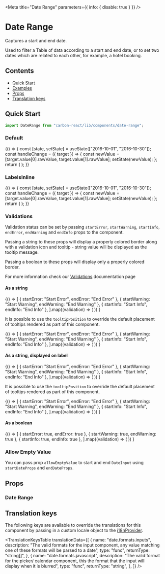

<Meta title="Date Range" parameters={{ info: { disable: true } }} />

# Date Range

Captures a start and end date.

Used to filter a Table of data according to a start and end date, or to set two dates which are related to each other, for example, a hotel booking.

## Contents

- [Quick Start](#quick-start)
- [Examples](#examples)
- [Props](#props)
- [Translation keys](#translation-keys)

## Quick Start

```javascript
import DateRange from "carbon-react/lib/components/date-range";
```

### Default

<Canvas>
  <Story name="default">
    {() => {
      const [state, setState] = useState(["2016-10-01", "2016-10-30"]);
      const handleChange = ({ target }) => {
        const newValue = [target.value[0].rawValue, target.value[1].rawValue];
        setState(newValue);
      };
      return (
        <DateRange
          startLabel="Start"
          endLabel="End"
          onChange={handleChange}
          value={state}
        />
      );
    }}
  </Story>
</Canvas>

### LabelsInline

<Canvas>
  <Story name="labelsInline">
    {() => {
      const [state, setState] = useState(["2016-10-01", "2016-10-30"]);
      const handleChange = ({ target }) => {
        const newValue = [target.value[0].rawValue, target.value[1].rawValue];
        setState(newValue);
      };
      return (
        <DateRange
          startLabel="Start"
          endLabel="End"
          onChange={handleChange}
          value={state}
          labelsInline
        />
      );
    }}
  </Story>
</Canvas>

### Validations

Validation status can be set by passing `startError`, `startWarning`, `startInfo`, `endError`, `endWarning` and `endInfo` props to the component.

Passing a string to these props will display a properly colored border along with a validation icon and tooltip - string value will be displayed as the tooltip message.

Passing a boolean to these props will display only a properly colored border.

For more information check our [Validations](?path=/docs/documentation-validations--page "Validations") documentation page

#### As a string

<Canvas>
  <Story name="validations - string - component">
    {() =>
      [
        { startError: "Start Error", endError: "End Error" },
        { startWarning: "Start Warning", endWarning: "End Warning" },
        { startInfo: "Start Info", endInfo: "End Info" },
      ].map((validation) => (
        <DateRange
          key={`${Object.keys(validation)[0]}-string-component`}
          startLabel="Start"
          endLabel="End"
          value={["2016-10-01", "2016-10-30"]}
          {...validation}
        />
      ))
    }
  </Story>
</Canvas>

It is possible to use the `tooltipPosition` to override the default placement of tooltips rendered as part of this component.

<Canvas>
  <Story
    name="validations - string - with tooltipPosition overriden - component"
    parameters={{ chromatic: { disable: true } }}
  >
    {() =>
      [
        { startError: "Start Error", endError: "End Error" },
        { startWarning: "Start Warning", endWarning: "End Warning" },
        { startInfo: "Start Info", endInfo: "End Info" },
      ].map((validation) => (
        <DateRange
          key={`${Object.keys(validation)[0]}-string-component`}
          startLabel="Start"
          endLabel="End"
          value={["2016-10-01", "2016-10-30"]}
          {...validation}
          tooltipPosition="top"
        />
      ))
    }
  </Story>
</Canvas>

#### As a string, displayed on label

<Canvas>
  <Story name="validations - string - label">
    {() =>
      [
        { startError: "Start Error", endError: "End Error" },
        { startWarning: "Start Warning", endWarning: "End Warning" },
        { startInfo: "Start Info", endInfo: "End Info" },
      ].map((validation) => (
        <DateRange
          key={`${Object.keys(validation)[0]}-string-label`}
          startLabel="Start"
          endLabel="End"
          value={["2016-10-01", "2016-10-30"]}
          validationOnLabel
          {...validation}
        />
      ))
    }
  </Story>
</Canvas>

It is possible to use the `tooltipPosition` to override the default placement of tooltips rendered as part of this component.

<Canvas>
  <Story
    name="validations - string - with tooltipPosition overriden - label"
    parameters={{ chromatic: { disable: true } }}
  >
    {() =>
      [
        { startError: "Start Error", endError: "End Error" },
        { startWarning: "Start Warning", endWarning: "End Warning" },
        { startInfo: "Start Info", endInfo: "End Info" },
      ].map((validation) => (
        <DateRange
          key={`${Object.keys(validation)[0]}-string-label`}
          startLabel="Start"
          endLabel="End"
          value={["2016-10-01", "2016-10-30"]}
          validationOnLabel
          {...validation}
          tooltipPosition="top"
        />
      ))
    }
  </Story>
</Canvas>

#### As a boolean

<Canvas>
  <Story name="validations - boolean">
    {() =>
      [
        { startError: true, endError: true },
        { startWarning: true, endWarning: true },
        { startInfo: true, endInfo: true },
      ].map((validation) => (
        <DateRange
          key={`${Object.keys(validation)[0]}-boolean-component`}
          startLabel="Start"
          endLabel="End"
          value={["2016-10-01", "2016-10-30"]}
          {...validation}
        />
      ))
    }
  </Story>
</Canvas>

### Allow Empty Value

You can pass prop `allowEmptyValue` to start and end `DateInput` using `startDateProps` and `endDateProps`.

<Canvas>
  <Story name="allowEmptyValue">
    <DateRange
      startLabel="Start"
      endLabel="End"
      value={["", ""]}
      startDateProps={{
        allowEmptyValue: true,
      }}
      endDateProps={{
        allowEmptyValue: true,
      }}
    />
  </Story>
</Canvas>

## Props

### Date Range

<StyledSystemProps of={DateRange} noHeader margin />

## Translation keys

The following keys are available to override the translations for this component by passing in a custom locale object to the
[i18nProvider](https://carbon.sage.com/?path=/story/documentation-i18n--page).

<TranslationKeysTable
  translationData={[
    {
      name: "date.formats.inputs",
      description:
        "The valid formats for the input component, any value matching one of these formats will be parsed to a date",
      type: "func",
      returnType: "string[]",
    },
    {
      name: "date.formats.javascript",
      description:
        "The valid format for the picker/ calendar component, this the format that the input will display when it is blurred",
      type: "func",
      returnType: "string",
    },
  ]}
/>
